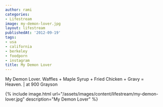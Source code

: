 ```yaml
---
author: rami
categories:
- Lifestream
image: my-demon-lover.jpg
layout: lifestream
publishedAt: '2012-09-19'
tags:
- usa
- california
- berkeley
- foodporn
- instagram
title: My Demon Lover
---
```


My Demon Lover. Waffles + Maple Syrup + Fried Chicken + Gravy = Heaven. | at 900 Grayson

{% include image.html url="/assets/images/content/lifestream/my-demon-lover.jpg" description="My Demon Lover" %}